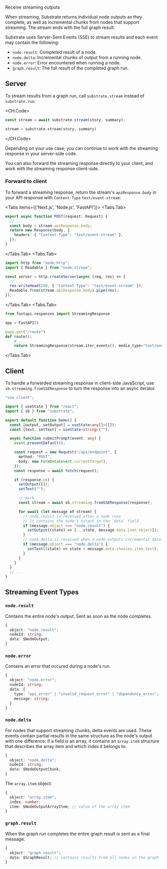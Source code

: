 
<Callout emoji="֍">Receive streaming outputs</Callout>

When streaming, Substrate returns individual node outputs as they complete, as well as incremental chunks from nodes that support streaming. The stream ends with the full graph result.

Substrate uses Server-Sent Events (SSE) to stream results and each event may contain the following:

- `node.result`: Completed result of a node.
- `node.delta`: Incremental chunks of output from a running node.
- `node.error`: Error encountered when running a node.
- `graph.result`: The full result of the completed graph run.

## Server

To stream results from a graph run, call `substrate.stream` instead of `substrate.run`:

<CH.Code>

```typescript TypeScript
const stream = await substrate.stream(story, summary);
```

```python Python
stream = substrate.stream(story, summary)
```

</CH.Code>

Depending on your use case, you can continue to work with the streaming response in your server-side code.

You can also forward the streaming response directly to your client, and work with the streaming response client-side.

### Forward to client

To forward a streaming response, return the stream's _`apiResponse.body`_ in your API response with `Content-Type` `text/event-stream`:

<Tabs items={['Next.js', 'Node.js', 'FastAPI']}>
<Tabs.Tab>

```typescript api/endpoint/route.ts
export async function POST(request: Request) {
  // ...
  const body = stream.apiResponse.body;
  return new Response(body, {
    headers: { "Content-Type": "text/event-stream" },
  });
}
```

</Tabs.Tab>
<Tabs.Tab>

```javascript server.js
import http from "node:http";
import { Readable } from "node:stream";

const server = http.createServer(async (req, res) => {
  // ...
  res.writeHead(200, { "Content-Type": "text/event-stream" });
  Readable.from(stream.apiResponse.body).pipe(res);
});
```

</Tabs.Tab>
<Tabs.Tab>

```python route.py
from fastapi.responses import StreamingResponse

app = FastAPI()

@app.get("/route")
def route():
    # ...
    return StreamingResponse(stream.iter_events(), media_type="text/event-stream")
```

</Tabs.Tab>
</Tabs>

## Client

To handle a forwarded streaming response in client-side JavaScript, use `sb.streaming.fromSSEResponse` to turn the response into an async iterator.

```typescript example.tsx
"use client";

import { useState } from "react";
import { sb } from "substrate";

export default function Demo() {
  const [output, setOutput] = useState<any[]>([]);
  const [text, setText] = useState<string>("");

  async function submitPrompt(event: any) {
    event.preventDefault();

    const request = new Request("/api/endpoint", {
      method: "POST",
      body: new FormData(event.currentTarget),
    });
    const response = await fetch(request);

    if (response.ok) {
      setOutput([]);
      setText("");

      // mark
      const stream = await sb.streaming.fromSSEResponse(response);

      for await (let message of stream) {
        // node.result is received after a node runs
        // it contains the node's output in the `data` field
        if (message.object === "node.result") {
          setOutput((state) => [...state, message.data.json_object]);
        }
        // node.delta is received when a node outputs incremental data
        if (message.object === "node.delta") {
          setText((state) => state + message.data.choices.item.text);
        }
      }
    }
  }
  // ...
}
```

## Streaming Event Types

### `node.result`

Contains the entire node's output. Sent as soon as the node completes.

```typescript
{
  object: "node.result";
  nodeId: string;
  data: $NodeOutput;
}
```

### `node.error`

Contains an error that occured during a node's run.

```typescript
{
  object: "node.error";
  nodeId: string;
  data: {
    type: "api_error" | "invalid_request_error" | "dependency_error";
    message: string;
  }
}
```

### `node.delta`

For nodes that support streaming chunks, delta events are used. These events contain
partial results in the same structure as the node's output with one
difference: if a field is an array, it contains an `array.item`
structure that describes the array item and which index it belongs to.

```typescript
{
  object: "node.delta";
  nodeId: string;
  data: $NodeOutputChunk;
}
```

The `array.item` object:

```typescript
{
  object: "array.item";
  index: number;
  item: $NodeOutputArrayItem; // value of the array item
}
```

### `graph.result`

When the graph run completes the entire graph result is sent as a final message.

```typescript
{
  object: "graph.result";
  data: $GraphResult; // contains results from all nodes in the graph
}
```
